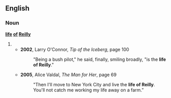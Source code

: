 {{rfv}}
==English==

===Noun===
'''[[life]] [[of]] [[Reilly]]'''

# {{alternative spelling of|life of Riley}}
#* '''2002''', Larry O'Connor, ''Tip of the Iceberg'', page 100
#*: "Being a bush pilot," he said, finally, smiling broadly, "is the '''life of Reilly'''."
#* '''2005''', Alice Valdal, ''The Man for Her'', page 69
#*: "Then I'll move to New York City and live the '''life of Reilly'''. You'll not catch me working my life away on a farm.”